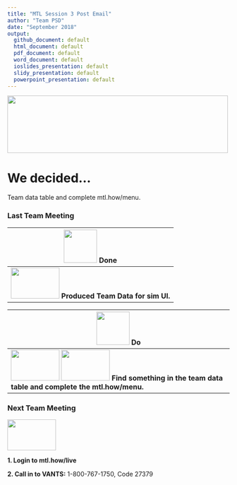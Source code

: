 ```yaml
---
title: "MTL Session 3 Post Email"
author: "Team PSD"
date: "September 2018"
output: 
  github_document: default
  html_document: default
  pdf_document: default
  word_document: default
  ioslides_presentation: default
  slidy_presentation: default
  powerpoint_presentation: default
---
```



<!-- MTL Logo, HTML img tag -->
<img src = "https://raw.githubusercontent.com/lzim/teampsd/teampsd_style/mtl_logo/mtl_testdontguess_sm.png"
     height = "130" width = "500"> 

# We decided...  
<!-- Learning Objectives Icon --> Team data table and complete mtl.how/menu.

### Last Team Meeting
<!-- Do/Done Tables -->
| <img src = "https://raw.githubusercontent.com/lzim/teampsd/hexagon_icons/np_hexagon-check-mark_309690_003F72.png" height = "75" width = "75"> **Done** | 
| --- |
| [<img src = "https://raw.githubusercontent.com/lzim/teampsd/master/resources/logos/mtl_how_data.png" height = "70" width = "110">](http://mtl.how/data) **Produced Team Data for sim UI.** 

<img src = "https://raw.githubusercontent.com/lzim/teampsd/hexagon_icons/np_synchronize_778914_003F72.png" height = "75" width = "75"> **Do** |
| --- |
|[<img src = "https://raw.githubusercontent.com/lzim/teampsd/master/resources/logos/mtl_how_data_sm.png" height = "70" width = "110">](http://mtl.how/data) [<img src = "https://raw.githubusercontent.com/lzim/teampsd/master/resources/logos/mtl_how_menu.png" height = "70" width = "110">](http://mtl.how/menu) **Find something in the team data table and complete the mtl.how/menu.**  |

### Next Team Meeting 
[<img src = "https://github.com/lzim/teampsd/blob/master/resources/logos/mtl_live_sq_sm.png" height = "70" width = "110">](http://mtl.how/live)

**1. Login to mtl.how/live**

**2. Call in to VANTS:** 1-800-767-1750, Code 27379 


